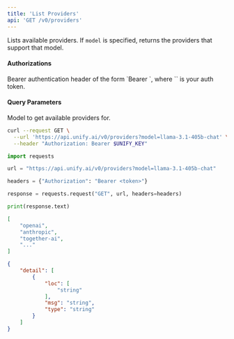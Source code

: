 ```yaml
---
title: 'List Providers'
api: 'GET /v0/providers'
---
```

Lists available providers. If `model` is specified,
returns the providers that support that model.

#### Authorizations

<ParamField header="Authorization" type="string" required="true">
  Bearer authentication header of the form `Bearer <token>`, where `<token>` is your auth token.
</ParamField>

#### Query Parameters

<ParamField query="model" type="string" >
Model to get available providers for.
</ParamField>

<RequestExample>

```bash cURL
curl --request GET \
  --url 'https://api.unify.ai/v0/providers?model=llama-3.1-405b-chat' \
  --header "Authorization: Bearer $UNIFY_KEY"
```

```python Python
import requests

url = "https://api.unify.ai/v0/providers?model=llama-3.1-405b-chat"

headers = {"Authorization": "Bearer <token>"}

response = requests.request("GET", url, headers=headers)

print(response.text)
```

</RequestExample>
<ResponseExample>

```json 200
[
    "openai",
    "anthropic",
    "together-ai",
    "..."
]
```

```json 422
{
    "detail": [
        {
            "loc": [
                "string"
            ],
            "msg": "string",
            "type": "string"
        }
    ]
}
```

</ResponseExample>
